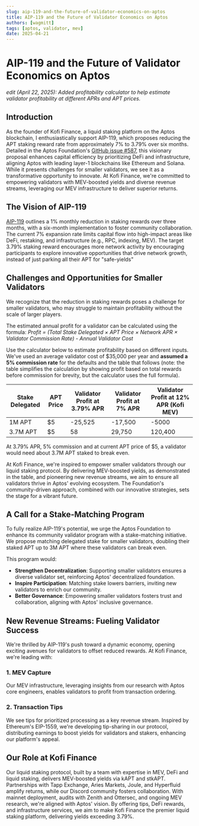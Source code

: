 ```yaml
---
slug: aip-119-and-the-future-of-validator-economics-on-aptos
title: AIP-119 and the Future of Validator Economics on Aptos
authors: [wagmitt]
tags: [aptos, validator, mev]
date: 2025-04-21
---
```



# AIP-119 and the Future of Validator Economics on Aptos

_edit (April 22, 2025): Added profitability calculator to help estimate validator profitability at different APRs and APT prices._

## Introduction

As the founder of Kofi Finance, a liquid staking platform on the Aptos blockchain, I enthusiastically support AIP-119, which proposes reducing the APT staking reward rate from approximately 7% to 3.79% over six months. Detailed in the Aptos Foundation's [GitHub issue #587](https://github.com/aptos-foundation/AIPs/issues/587), this visionary proposal enhances capital efficiency by prioritizing DeFi and infrastructure, aligning Aptos with leading layer-1 blockchains like Ethereum and Solana. While it presents challenges for smaller validators, we see it as a transformative opportunity to innovate. At Kofi Finance, we're committed to empowering validators with MEV-boosted yields and diverse revenue streams, leveraging our MEV infrastructure to deliver superior returns.

## The Vision of AIP-119

[AIP-119](https://github.com/aptos-foundation/AIPs/blob/main/aips/aip-119.md) outlines a 1% monthly reduction in staking rewards over three months, with a six-month implementation to foster community collaboration. The current 7% expansion rate limits capital flow into high-impact areas like DeFi, restaking, and infrastructure (e.g., RPC, indexing, MEV). The target 3.79% staking reward encourages more network activity by encouraging participants to explore innovative opportunities that drive network growth, instead of just parking all their APT for "safe-yields"

## Challenges and Opportunities for Smaller Validators

We recognize that the reduction in staking rewards poses a challenge for smaller validators, who may struggle to maintain profitability without the scale of larger players.

The estimated annual profit for a validator can be calculated using the formula:
_Profit = (Total Stake Delegated × APT Price × Network APR × Validator Commission Rate) - Annual Validator Cost_

Use the calculator below to estimate profitability based on different inputs. We've used an average validator cost of $35,000 per year and **assumed a 5% commission rate** for the defaults and the table that follows (note: the table simplifies the calculation by showing profit based on total rewards before commission for brevity, but the calculator uses the full formula).

<ValidatorProfitCalculator />

| Stake Delegated | APT Price | Validator Profit at 3.79% APR | Validator Profit at 7% APR | Validator Profit at 12% APR (Kofi MEV) |
| --------------- | --------- | ----------------------------- | -------------------------- | -------------------------------------- |
| 1M APT          | $5        | -25,525                       | -17,500                    | -5000                                  |
| 3.7M APT        | $5        | 58                            | 29,750                     | 120,400                                |

At 3.79% APR, 5% commission and at current APT price of $5, a validator would need about 3.7M APT staked to break even.

At Kofi Finance, we're inspired to empower smaller validators through our liquid staking protocol. By delivering MEV-boosted yields, as demonstrated in the table, and pioneering new revenue streams, we aim to ensure all validators thrive in Aptos' evolving ecosystem. The Foundation's community-driven approach, combined with our innovative strategies, sets the stage for a vibrant future.

## A Call for a Stake-Matching Program

To fully realize AIP-119's potential, we urge the Aptos Foundation to enhance its community validator program with a stake-matching initiative. We propose matching delegated stake for smaller validators, doubling their staked APT up to 3M APT where these validators can break even.

This program would:

- **Strengthen Decentralization**: Supporting smaller validators ensures a diverse validator set, reinforcing Aptos' decentralized foundation.
- **Inspire Participation**: Matching stake lowers barriers, inviting new validators to enrich our community.
- **Better Governance**: Empowering smaller validators fosters trust and collaboration, aligning with Aptos' inclusive governance.

## New Revenue Streams: Fueling Validator Success

We're thrilled by AIP-119's push toward a dynamic economy, opening exciting avenues for validators to offset reduced rewards. At Kofi Finance, we're leading with:

### 1. MEV Capture

Our MEV infrastructure, leveraging insights from our research with Aptos core engineers, enables validators to profit from transaction ordering.

### 2. Transaction Tips

We see tips for prioritized processing as a key revenue stream. Inspired by Ethereum's EIP-1559, we're developing tip-sharing in our protocol, distributing earnings to boost yields for validators and stakers, enhancing our platform's appeal.

## Our Role at Kofi Finance

Our liquid staking protocol, built by a team with expertise in MEV, DeFi and liquid staking, delivers MEV-boosted yields via kAPT and stkAPT. Partnerships with Tapp Exchange, Aries Markets, Joule, and Hyperfluid amplify returns, while our Discord community fosters collaboration. With mainnet deployment, audits with Zenith and Ottersec, and ongoing MEV research, we're aligned with Aptos' vision. By offering tips, DeFi rewards, and infrastructure services, we aim to make Kofi Finance the premier liquid staking platform, delivering yields exceeding 3.79%.
